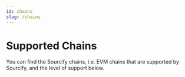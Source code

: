 ```yaml
---
id: chains
slug: /chains
---
```



# Supported Chains

You can find the Sourcify chains, i.e. EVM chains that are supported by Sourcify, and the level of support below.

<div>
  <Table />
</div>
